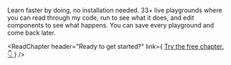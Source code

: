 
Learn faster by doing, no installation needed. 33+ live playgrounds where you
can read through my code, run to see what it does, and edit components to see
what happens. You can save every playground and come back later.

<ReadChapter
  header="Ready to get started?"
  link={
    <a href="#Signup">
      Try the free chapter.
      <span role="img" aria-label="so cool">
        👇
      </span>
    </a>
  }
/>
